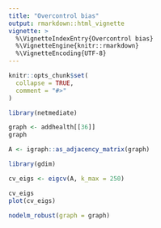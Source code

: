 ```yaml
---
title: "Overcontrol bias"
output: rmarkdown::html_vignette
vignette: >
  %\VignetteIndexEntry{Overcontrol bias}
  %\VignetteEngine{knitr::rmarkdown}
  %\VignetteEncoding{UTF-8}
---
```


```r
knitr::opts_chunk$set(
  collapse = TRUE,
  comment = "#>"
)
```

```r
library(netmediate)

graph <- addhealth[[36]]
graph

A <- igraph::as_adjacency_matrix(graph)
```
```r
library(gdim)

cv_eigs <- eigcv(A, k_max = 250)
```

```r
cv_eigs
plot(cv_eigs)
```

```r
nodelm_robust(graph = graph)
```

